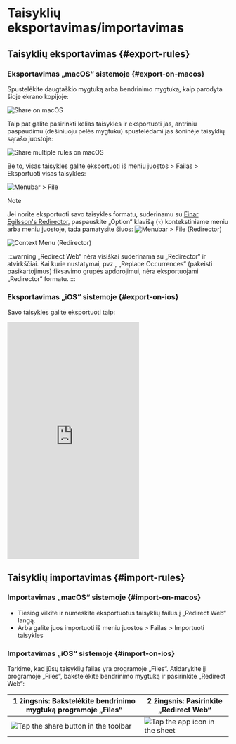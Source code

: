 # Taisyklių eksportavimas/importavimas

## Taisyklių eksportavimas {#export-rules}

### Eksportavimas „macOS“ sistemoje {#export-on-macos}

Spustelėkite daugtaškio mygtuką arba bendrinimo mygtuką, kaip parodyta šioje ekrano kopijoje:

![Share on macOS](/img/share-on-macos.png)

Taip pat galite pasirinkti kelias taisykles ir eksportuoti jas, antriniu paspaudimu (dešiniuoju pelės mygtuku) spustelėdami jas šoninėje taisyklių sąrašo juostoje:

![Share multiple rules on macOS](/img/multiselect-on-macos.png)

Be to, visas taisykles galite eksportuoti iš meniu juostos > Failas > Eksportuoti visas taisykles:

![Menubar > File](/img/menubar-file.png)

> [!NOTE]
> Jei norite eksportuoti savo taisykles formatu, suderinamu su [Einar Egilsson's Redirector](https://einaregilsson.com/redirector/), paspauskite „Option“ klavišą (`⌥`) kontekstiniame meniu arba meniu juostoje, tada pamatysite šiuos:
> ![Menubar > File (Redirector)](/img/menubar-file-redirector.png)
>
> ![Context Menu (Redirector)](/img/context-menu-redirector.png)
>
> :::warning
> „Redirect Web“ nėra visiškai suderinama su „Redirector“ ir atvirkščiai. Kai kurie nustatymai, pvz., „Replace Occurrences“ (pakeisti pasikartojimus) fiksavimo grupės apdorojimui, nėra eksportuojami „Redirector“ formatu.
> :::

### Eksportavimas „iOS“ sistemoje {#export-on-ios}

Savo taisykles galite eksportuoti taip:

<iframe height="540" src="https://www.youtube.com/embed/uQ6-SLEMlT4" title="iOS Demo Video for exporting rules (YouTube)" frameborder="0" allow="accelerometer; autoplay; clipboard-write; encrypted-media; gyroscope; picture-in-picture; web-share" allowfullscreen></iframe>

## Taisyklių importavimas {#import-rules}

### Importavimas „macOS“ sistemoje {#import-on-macos}

- Tiesiog vilkite ir numeskite eksportuotus taisyklių failus į „Redirect Web“ langą.
- Arba galite juos importuoti iš meniu juostos > Failas > Importuoti taisykles

### Importavimas „iOS“ sistemoje {#import-on-ios}

Tarkime, kad jūsų taisyklių failas yra programoje „Files“. Atidarykite jį programoje „Files“, bakstelėkite bendrinimo mygtuką ir pasirinkite „Redirect Web“:

| 1 žingsnis: Bakstelėkite bendrinimo mygtuką programoje „Files“ | 2 žingsnis: Pasirinkite „Redirect Web“ |
| ------------------------------------------------------------------------- | ------------------------------------------------------------------- |
| ![Tap the share button in the toolbar](/img/files-share-ios.png) | ![Tap the app icon in the sheet](/img/share-sheet-ios.png) |
